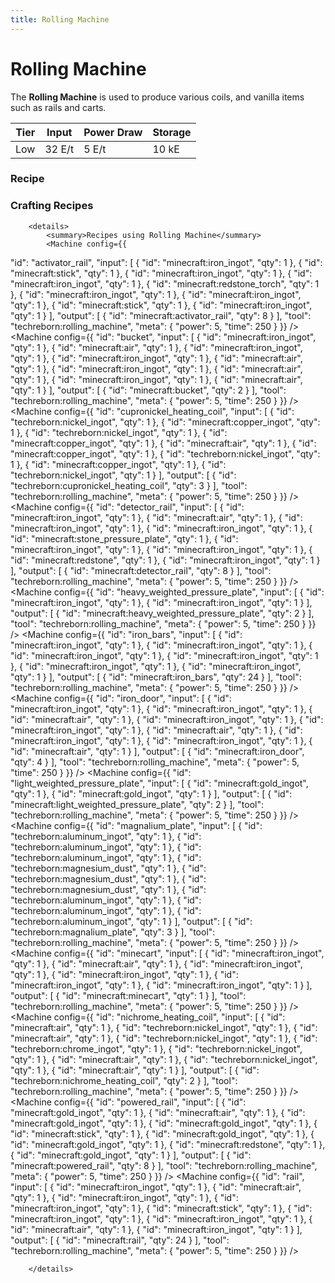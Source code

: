 ```yaml
---
title: Rolling Machine
---
```


<ItemImage file="rolling_machine" alt="Rolling Machine" size="200" />

# Rolling Machine

The **Rolling Machine** is used to produce various coils, and vanilla items such as rails and carts.

| Tier | Input     | Power Draw | Storage  |
|------|-----------|------------|----------|
| Low  | 32 E/t    | 5 E/t      | 10 kE    |

### Recipe

<CraftingTable recipe="input minecraft:piston techreborn:advanced_circuit minecraft:piston input techreborn:compressor techreborn:machine_block techreborn:compressor input minecraft:piston techreborn:advanced_circuit minecraft:piston output techreborn:rolling_machine" />


### Crafting Recipes
		<details>
			<summary>Recipes using Rolling Machine</summary>
			<Machine config={{
  "id": "activator_rail",
  "input": [
    {
      "id": "minecraft:iron_ingot",
      "qty": 1
    },
    {
      "id": "minecraft:stick",
      "qty": 1
    },
    {
      "id": "minecraft:iron_ingot",
      "qty": 1
    },
    {
      "id": "minecraft:iron_ingot",
      "qty": 1
    },
    {
      "id": "minecraft:redstone_torch",
      "qty": 1
    },
    {
      "id": "minecraft:iron_ingot",
      "qty": 1
    },
    {
      "id": "minecraft:iron_ingot",
      "qty": 1
    },
    {
      "id": "minecraft:stick",
      "qty": 1
    },
    {
      "id": "minecraft:iron_ingot",
      "qty": 1
    }
  ],
  "output": [
    {
      "id": "minecraft:activator_rail",
      "qty": 8
    }
  ],
  "tool": "techreborn:rolling_machine",
  "meta": {
    "power": 5,
    "time": 250
  }
}} />
<Machine config={{
  "id": "bucket",
  "input": [
    {
      "id": "minecraft:iron_ingot",
      "qty": 1
    },
    {
      "id": "minecraft:air",
      "qty": 1
    },
    {
      "id": "minecraft:iron_ingot",
      "qty": 1
    },
    {
      "id": "minecraft:iron_ingot",
      "qty": 1
    },
    {
      "id": "minecraft:air",
      "qty": 1
    },
    {
      "id": "minecraft:iron_ingot",
      "qty": 1
    },
    {
      "id": "minecraft:air",
      "qty": 1
    },
    {
      "id": "minecraft:iron_ingot",
      "qty": 1
    },
    {
      "id": "minecraft:air",
      "qty": 1
    }
  ],
  "output": [
    {
      "id": "minecraft:bucket",
      "qty": 2
    }
  ],
  "tool": "techreborn:rolling_machine",
  "meta": {
    "power": 5,
    "time": 250
  }
}} />
<Machine config={{
  "id": "cupronickel_heating_coil",
  "input": [
    {
      "id": "techreborn:nickel_ingot",
      "qty": 1
    },
    {
      "id": "minecraft:copper_ingot",
      "qty": 1
    },
    {
      "id": "techreborn:nickel_ingot",
      "qty": 1
    },
    {
      "id": "minecraft:copper_ingot",
      "qty": 1
    },
    {
      "id": "minecraft:air",
      "qty": 1
    },
    {
      "id": "minecraft:copper_ingot",
      "qty": 1
    },
    {
      "id": "techreborn:nickel_ingot",
      "qty": 1
    },
    {
      "id": "minecraft:copper_ingot",
      "qty": 1
    },
    {
      "id": "techreborn:nickel_ingot",
      "qty": 1
    }
  ],
  "output": [
    {
      "id": "techreborn:cupronickel_heating_coil",
      "qty": 3
    }
  ],
  "tool": "techreborn:rolling_machine",
  "meta": {
    "power": 5,
    "time": 250
  }
}} />
<Machine config={{
  "id": "detector_rail",
  "input": [
    {
      "id": "minecraft:iron_ingot",
      "qty": 1
    },
    {
      "id": "minecraft:air",
      "qty": 1
    },
    {
      "id": "minecraft:iron_ingot",
      "qty": 1
    },
    {
      "id": "minecraft:iron_ingot",
      "qty": 1
    },
    {
      "id": "minecraft:stone_pressure_plate",
      "qty": 1
    },
    {
      "id": "minecraft:iron_ingot",
      "qty": 1
    },
    {
      "id": "minecraft:iron_ingot",
      "qty": 1
    },
    {
      "id": "minecraft:redstone",
      "qty": 1
    },
    {
      "id": "minecraft:iron_ingot",
      "qty": 1
    }
  ],
  "output": [
    {
      "id": "minecraft:detector_rail",
      "qty": 8
    }
  ],
  "tool": "techreborn:rolling_machine",
  "meta": {
    "power": 5,
    "time": 250
  }
}} />
<Machine config={{
  "id": "heavy_weighted_pressure_plate",
  "input": [
    {
      "id": "minecraft:iron_ingot",
      "qty": 1
    },
    {
      "id": "minecraft:iron_ingot",
      "qty": 1
    }
  ],
  "output": [
    {
      "id": "minecraft:heavy_weighted_pressure_plate",
      "qty": 2
    }
  ],
  "tool": "techreborn:rolling_machine",
  "meta": {
    "power": 5,
    "time": 250
  }
}} />
<Machine config={{
  "id": "iron_bars",
  "input": [
    {
      "id": "minecraft:iron_ingot",
      "qty": 1
    },
    {
      "id": "minecraft:iron_ingot",
      "qty": 1
    },
    {
      "id": "minecraft:iron_ingot",
      "qty": 1
    },
    {
      "id": "minecraft:iron_ingot",
      "qty": 1
    },
    {
      "id": "minecraft:iron_ingot",
      "qty": 1
    },
    {
      "id": "minecraft:iron_ingot",
      "qty": 1
    }
  ],
  "output": [
    {
      "id": "minecraft:iron_bars",
      "qty": 24
    }
  ],
  "tool": "techreborn:rolling_machine",
  "meta": {
    "power": 5,
    "time": 250
  }
}} />
<Machine config={{
  "id": "iron_door",
  "input": [
    {
      "id": "minecraft:iron_ingot",
      "qty": 1
    },
    {
      "id": "minecraft:iron_ingot",
      "qty": 1
    },
    {
      "id": "minecraft:air",
      "qty": 1
    },
    {
      "id": "minecraft:iron_ingot",
      "qty": 1
    },
    {
      "id": "minecraft:iron_ingot",
      "qty": 1
    },
    {
      "id": "minecraft:air",
      "qty": 1
    },
    {
      "id": "minecraft:iron_ingot",
      "qty": 1
    },
    {
      "id": "minecraft:iron_ingot",
      "qty": 1
    },
    {
      "id": "minecraft:air",
      "qty": 1
    }
  ],
  "output": [
    {
      "id": "minecraft:iron_door",
      "qty": 4
    }
  ],
  "tool": "techreborn:rolling_machine",
  "meta": {
    "power": 5,
    "time": 250
  }
}} />
<Machine config={{
  "id": "light_weighted_pressure_plate",
  "input": [
    {
      "id": "minecraft:gold_ingot",
      "qty": 1
    },
    {
      "id": "minecraft:gold_ingot",
      "qty": 1
    }
  ],
  "output": [
    {
      "id": "minecraft:light_weighted_pressure_plate",
      "qty": 2
    }
  ],
  "tool": "techreborn:rolling_machine",
  "meta": {
    "power": 5,
    "time": 250
  }
}} />
<Machine config={{
  "id": "magnalium_plate",
  "input": [
    {
      "id": "techreborn:aluminum_ingot",
      "qty": 1
    },
    {
      "id": "techreborn:aluminum_ingot",
      "qty": 1
    },
    {
      "id": "techreborn:aluminum_ingot",
      "qty": 1
    },
    {
      "id": "techreborn:magnesium_dust",
      "qty": 1
    },
    {
      "id": "techreborn:magnesium_dust",
      "qty": 1
    },
    {
      "id": "techreborn:magnesium_dust",
      "qty": 1
    },
    {
      "id": "techreborn:aluminum_ingot",
      "qty": 1
    },
    {
      "id": "techreborn:aluminum_ingot",
      "qty": 1
    },
    {
      "id": "techreborn:aluminum_ingot",
      "qty": 1
    }
  ],
  "output": [
    {
      "id": "techreborn:magnalium_plate",
      "qty": 3
    }
  ],
  "tool": "techreborn:rolling_machine",
  "meta": {
    "power": 5,
    "time": 250
  }
}} />
<Machine config={{
  "id": "minecart",
  "input": [
    {
      "id": "minecraft:iron_ingot",
      "qty": 1
    },
    {
      "id": "minecraft:air",
      "qty": 1
    },
    {
      "id": "minecraft:iron_ingot",
      "qty": 1
    },
    {
      "id": "minecraft:iron_ingot",
      "qty": 1
    },
    {
      "id": "minecraft:iron_ingot",
      "qty": 1
    },
    {
      "id": "minecraft:iron_ingot",
      "qty": 1
    }
  ],
  "output": [
    {
      "id": "minecraft:minecart",
      "qty": 1
    }
  ],
  "tool": "techreborn:rolling_machine",
  "meta": {
    "power": 5,
    "time": 250
  }
}} />
<Machine config={{
  "id": "nichrome_heating_coil",
  "input": [
    {
      "id": "minecraft:air",
      "qty": 1
    },
    {
      "id": "techreborn:nickel_ingot",
      "qty": 1
    },
    {
      "id": "minecraft:air",
      "qty": 1
    },
    {
      "id": "techreborn:nickel_ingot",
      "qty": 1
    },
    {
      "id": "techreborn:chrome_ingot",
      "qty": 1
    },
    {
      "id": "techreborn:nickel_ingot",
      "qty": 1
    },
    {
      "id": "minecraft:air",
      "qty": 1
    },
    {
      "id": "techreborn:nickel_ingot",
      "qty": 1
    },
    {
      "id": "minecraft:air",
      "qty": 1
    }
  ],
  "output": [
    {
      "id": "techreborn:nichrome_heating_coil",
      "qty": 2
    }
  ],
  "tool": "techreborn:rolling_machine",
  "meta": {
    "power": 5,
    "time": 250
  }
}} />
<Machine config={{
  "id": "powered_rail",
  "input": [
    {
      "id": "minecraft:gold_ingot",
      "qty": 1
    },
    {
      "id": "minecraft:air",
      "qty": 1
    },
    {
      "id": "minecraft:gold_ingot",
      "qty": 1
    },
    {
      "id": "minecraft:gold_ingot",
      "qty": 1
    },
    {
      "id": "minecraft:stick",
      "qty": 1
    },
    {
      "id": "minecraft:gold_ingot",
      "qty": 1
    },
    {
      "id": "minecraft:gold_ingot",
      "qty": 1
    },
    {
      "id": "minecraft:redstone",
      "qty": 1
    },
    {
      "id": "minecraft:gold_ingot",
      "qty": 1
    }
  ],
  "output": [
    {
      "id": "minecraft:powered_rail",
      "qty": 8
    }
  ],
  "tool": "techreborn:rolling_machine",
  "meta": {
    "power": 5,
    "time": 250
  }
}} />
<Machine config={{
  "id": "rail",
  "input": [
    {
      "id": "minecraft:iron_ingot",
      "qty": 1
    },
    {
      "id": "minecraft:air",
      "qty": 1
    },
    {
      "id": "minecraft:iron_ingot",
      "qty": 1
    },
    {
      "id": "minecraft:iron_ingot",
      "qty": 1
    },
    {
      "id": "minecraft:stick",
      "qty": 1
    },
    {
      "id": "minecraft:iron_ingot",
      "qty": 1
    },
    {
      "id": "minecraft:iron_ingot",
      "qty": 1
    },
    {
      "id": "minecraft:air",
      "qty": 1
    },
    {
      "id": "minecraft:iron_ingot",
      "qty": 1
    }
  ],
  "output": [
    {
      "id": "minecraft:rail",
      "qty": 24
    }
  ],
  "tool": "techreborn:rolling_machine",
  "meta": {
    "power": 5,
    "time": 250
  }
}} />

		</details>